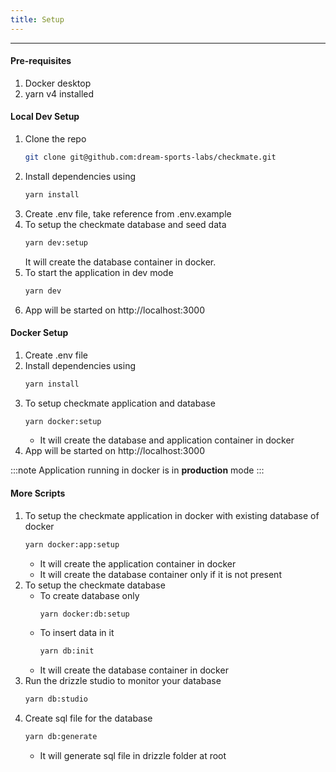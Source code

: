 ```yaml
---
title: Setup
---
```



---

#### Pre-requisites

1. Docker desktop
2. yarn v4 installed

#### Local Dev Setup

<Steps>

1. Clone the repo
   ```sh
   git clone git@github.com:dream-sports-labs/checkmate.git
   ```
2. Install dependencies using
   ```sh
   yarn install
   ```
3. Create .env file, take reference from .env.example
4. To setup the checkmate database and seed data
   ```sh
   yarn dev:setup
   ```
   It will create the database container in docker.
5. To start the application in dev mode
   ```sh
   yarn dev
   ```
6. App will be started on http://localhost:3000

</Steps>

#### Docker Setup

<Steps>

1. Create .env file
2. Install dependencies using
   ```sh
   yarn install
   ```
3. To setup checkmate application and database
   ```sh
   yarn docker:setup
   ```
   - It will create the database and application container in docker
4. App will be started on http://localhost:3000

</Steps>

:::note
Application running in docker is in **production** mode
:::

#### More Scripts

1. To setup the checkmate application in docker with existing database of docker
   ```sh
   yarn docker:app:setup
   ```
   - It will create the application container in docker
   - It will create the database container only if it is not present
2. To setup the checkmate database
   - To create database only
     ```sh
     yarn docker:db:setup
     ```
   - To insert data in it
     ```sh
     yarn db:init
     ```
   - It will create the database container in docker
3. Run the drizzle studio to monitor your database
   ```sh
   yarn db:studio
   ```
4. Create sql file for the database
   ```sh
   yarn db:generate
   ```
   - It will generate sql file in drizzle folder at root
